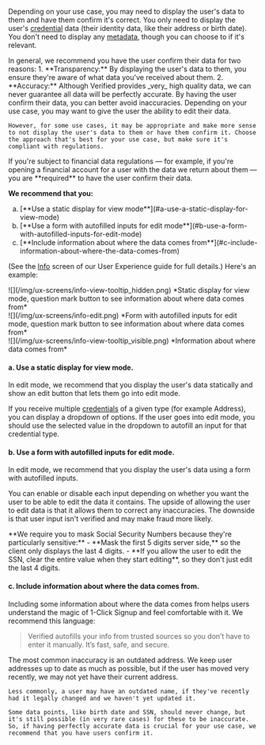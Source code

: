 
Depending on your use case, you may need to display the user's data to them and have them confirm it's correct. You only need to display the user's [credential](/data#credentials) data (their identity data, like their address or birth date). You don't need to display any [metadata](/data#metadata), though you can choose to if it's relevant.

<Admonition type="tip" title="Why We Recommend You Do This">
    In general, we recommend you have the user confirm their data for two reasons:
    1. **Transparency:** By displaying the user's data to them, you ensure they're aware of what data you've received about them.
    2. **Accuracy:** Although Verified provides _very_ high quality data, we can never guarantee all data will be perfectly accurate. By having the user confirm their data, you can better avoid inaccuracies. Depending on your use case, you may want to give the user the ability to edit their data.

    However, for some use cases, it may be appropriate and make more sense to not display the user's data to them or have them confirm it. Choose the approach that's best for your use case, but make sure it's compliant with regulations.
</Admonition>

<Admonition type="warning" title="You May Be Required to Do This">
    If you're subject to financial data regulations — for example, if you're opening a financial account for a user with the data we return about them — you are **required** to have the user confirm their data. 
</Admonition>

**We recommend that you:** 
<ol type="a">
    <li>[**Use a static display for view mode**](#a-use-a-static-display-for-view-mode)</li>
    <li>[**Use a form with autofilled inputs for edit mode**](#b-use-a-form-with-autofilled-inputs-for-edit-mode)</li>
    <li>[**Include information about where the data comes from**](#c-include-information-about-where-the-data-comes-from)</li>
</ol>

(See the [Info](/guides/user-experience#info) screen of our User Experience guide for full details.) Here's an example:

<div class="three-image-grid-container">
    <div class="three-image-grid-row">
        <div class="three-image-grid-column">
            ![](/img/ux-screens/info-view-tooltip_hidden.png)
            *Static display for view mode, question mark button to see information about where data comes from*
        </div>
        <div class="three-image-grid-column">
            ![](/img/ux-screens/info-edit.png)
            *Form with autofilled inputs for edit mode, question mark button to see information about where data comes from*
        </div>
        <div class="three-image-grid-column">
            ![](/img/ux-screens/info-view-tooltip_visible.png)
            *Information about where data comes from*
        </div>
    </div>
</div>


#### a. Use a static display for view mode.

In edit mode, we recommend that you display the user's data statically and show an edit button that lets them go into edit mode. 

If you receive multiple [credentials](/data#credentials) of a given type (for example Address), you can display a dropdown of options. If the user goes into edit mode, you should use the selected value in the dropdown to autofill an input for that credential type.


#### b. Use a form with autofilled inputs for edit mode.

In edit mode, we recommend that you display the user's data using a form with autofilled inputs. 

You can enable or disable each input depending on whether you want the user to be able to edit the data it contains. The upside of allowing the user to edit data is that it allows them to correct any inaccuracies. The downside is that user input isn't verified and may make fraud more likely.

<Admonition type="danger" title="Mask Social Security Numbers">
    **We require you to mask Social Security Numbers because they're particularly sensitive:**
    - **Mask the first 5 digits server side,** so the client only displays the last 4 digits.
    - **If you allow the user to edit the SSN, clear the entire value when they start editing**, so they don't just edit the last 4 digits.
</Admonition>


#### c. Include information about where the data comes from.

Including some information about where the data comes from helps users understand the magic of 1-Click Signup and feel comfortable with it. We recommend this language:
> Verified autofills your info from trusted sources so you don’t have to enter it manually. It’s fast, safe, and secure.

<Admonition type="info" title="Possible Data Inaccuracies">
    The most common inaccuracy is an outdated address. We keep user addresses up to date as much as possible, but if the user has moved very recently, we may not yet have their current address.

    Less commonly, a user may have an outdated name, if they've recently had it legally changed and we haven't yet updated it.

    Some data points, like birth date and SSN, should never change, but it's still possible (in very rare cases) for these to be inaccurate. So, if having perfectly accurate data is crucial for your use case, we recommend that you have users confirm it.
</Admonition>